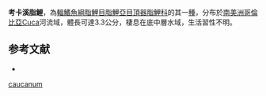 {{Speciesbox
| status = NE
| status_system = IUCN3.1
| genus = Characidium
| species = caucanum
| authority = [[Eigenmann|Eigenmann]], 1912
| synonyms = 
}}
'''考卡溪脂鯉'''，為[[輻鰭魚綱|輻鰭魚綱]][[脂鯉目|脂鯉目]][[脂鯉亞目|脂鯉亞目]][[頂器脂鯉科|頂器脂鯉科]]的其一[[種|種]]，分布於[[南美洲|南美洲]][[哥倫比亞|哥倫比亞]]Cuca河流域，體長可達3.3公分，棲息在底中層水域，生活習性不明。

==参考文献==
{{refbegin}}
*{{FishBase_species|genus=Characidium|species=caucanum|year=2013|month=9}}
{{refend}}
{{Taxonbar|from=Q5550207}}

[[Category:溪脂鯉屬|caucanum]]